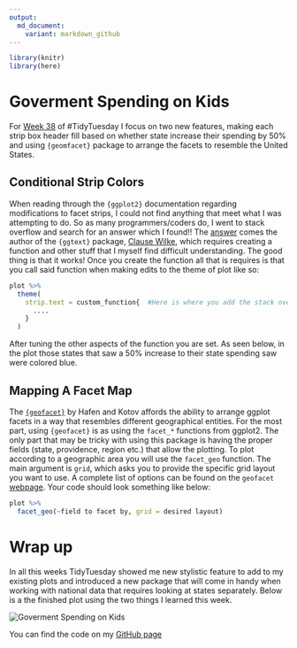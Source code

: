 ```yaml
---
output: 
  md_document:
    variant: markdown_github
---
```


```r
library(knitr)
library(here)

```

# Goverment Spending on Kids

For [Week 38](https://github.com/rfordatascience/tidytuesday/blob/master/data/2020/2020-09-15/readme.md) of \#TidyTuesday I focus on two new features, making each strip box header fill based on whether state increase their spending by 50% and using `{geomfacet}` package to arrange the facets to resemble the United States.

## Conditional Strip Colors

When reading through the `{ggplot2}` documentation regarding modifications to facet strips, I could not find anything that meet what I was attempting to do. So as many programmers/coders do, I went to stack overflow and search for an answer which I found!! The [answer](https://stackoverflow.com/questions/60332202/conditionally-fill-ggtext-text-boxes-in-facet-wrap/60345086#60345086%3E) comes the author of the `{ggtext}` package, [Clause Wilke](https://stackoverflow.com/users/4975218/claus-wilke), which requires creating a function and other stuff that I myself find difficult understanding. The good thing is that it works! Once you create the function all that is requires is that you call said function when making edits to the theme of plot like so:

```r

plot %>% 
  theme(
    strip.text = custom_function{  #Here is where you add the stack overflow function
      ....
    }
  )

```

After tuning the other aspects of the function you are set. As seen below, in the plot those states that saw a 50% increase to their state spending saw were colored blue.

## Mapping A Facet Map

The [`{geofacet}`](https://hafen.github.io/geofacet/) by Hafen and Kotov affords the ability to arrange ggplot facets in a way that resembles different geographical entities. For the most part, using `{geofacet}` is as using the `facet_*` functions from ggplot2. The only part that may be tricky with using this package is having the proper fields (state, providence, region etc.) that allow the plotting. To plot according to a geographic area you will use the `facet_geo` function. The main argument is `grid`, which asks you to provide the specific grid layout you want to use. A complete list of options can be found on the `geofacet` [webpage](https://hafen.github.io/geofacet/reference/index.html). Your code should look something like below:

```r

plot %>% 
  facet_geo(~field to facet by, grid = desired layout)
```

# Wrap up

In all this weeks TidyTuesday showed me new stylistic feature to add to my existing plots and introduced a new package that will come in handy when working with national data that requires looking at states separately. Below is a the finished plot using the two things I learned this week.

![](higherEd_spending.png "Goverment Spending on Kids")

You can find the code on my [GitHub page](https://github.com/Edgar-Zamora/My-Work/blob/master/%23TidyTuesday/Gov%20Spending%20on%20Kids/gov_spending_on_kids.R)

